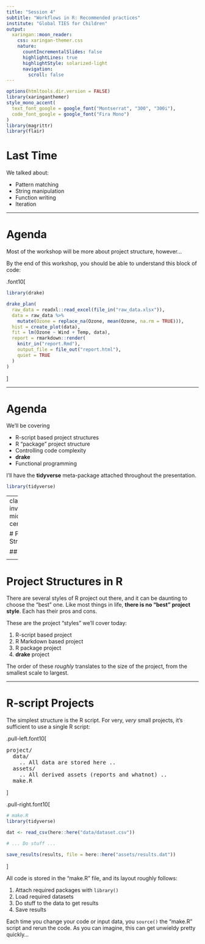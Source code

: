 ```yaml
---
title: "Session 4"
subtitle: "Workflows in R: Recommended practices"
institute: "Global TIES for Children"
output:
  xaringan::moon_reader:
    css: xaringan-themer.css
    nature:
      countIncrementalSlides: false
      highlightLines: true
      highlightStyle: solarized-light
      navigation:
        scroll: false
---
```


```r
options(htmltools.dir.version = FALSE)
library(xaringanthemer)
style_mono_accent(
  text_font_google = google_font("Montserrat", "300", "300i"),
  code_font_google = google_font("Fira Mono")
)
library(magrittr)
library(flair)
```

<style>
:root {
  --font12: 12pt;
  --font10: 10pt;
  --font2: 2pt;
  --nyu-yellow: #ecaa00;
  --nyu-red: #c50f3c;
  --nyu-violet: #57068c;
}

.font12 > table {
  font-size: var(--font12);
}

.font12 > p {
  font-size: var(--font12);
}

.font12 > pre .remark-code-line {
  font-size: var(--font12);
}

.font10 > table {
  font-size: var(--font10);
}

.font10 > p {
  font-size: var(--font10);
}

.font10 > pre .remark-code-line {
  font-size: var(--font10);
}

.font10 > pre {
  font-size: var(--font10);
}

.font2 > pre {
  font-size: var(--font2);
}

.font10 .str_view {
  font-size: var(--font10);
}

.font10.rendered > pre {
  font-size: var(--font10);
  font-family: var(--code-font-family);
  background-color: #fdf6e3;
  color: #657b83;
  padding: 5px;
}

.yellow {
  color: var(--nyu-yellow);
}

.red {
  color: var(--nyu-red);
}

.violet {
  color: var(--nyu-violet);
}

.highlighted {
  background-color: var(--code-highlight-color);
}

.highlighted-block {
  font-family: var(--code-font-family), Menlo, Consolas, Monaco, Liberation Mono, Lucida Console, monospace;
}

</style>

# Last Time

We talked about:

- Pattern matching
- String manipulation
- Function writing
- Iteration

---

# Agenda

Most of the workshop will be more about project structure, however...

By the end of this workshop, you should be able to understand this block of code:

.font10[

```r
library(drake)

drake_plan(
  raw_data = readxl::read_excel(file_in("raw_data.xlsx")),
  data = raw_data %>%
    mutate(Ozone = replace_na(Ozone, mean(Ozone, na.rm = TRUE))),
  hist = create_plot(data),
  fit = lm(Ozone ~ Wind + Temp, data),
  report = rmarkdown::render(
    knitr_in("report.Rmd"),
    output_file = file_out("report.html"),
    quiet = TRUE
  )
)
```

]

---

# Agenda

We'll be covering

- R-script based project structures
- R "package" project structure
- Controlling code complexity
- **drake**
- Functional programming

I'll have the **tidyverse** meta-package attached throughout the presentation.

```r
library(tidyverse)
```

---
class: inverse, middle, center

# Project Structures

## 🗄 🗄 🗄 

---

# Project Structures in R

There are several styles of R project out there, and it can be daunting to choose the "best" one. Like most things in life, **there is no "best" project style**. Each has their pros and cons.

These are the project "styles" we'll cover today:

1. R-script based project
1. R Markdown based project
1. R package project
1. **drake** project

The order of these _roughly_ translates to the size of the project, from the smallest scale to largest.

---

# R-script Projects

The simplest structure is the R script. For very, _very_ small projects, it's sufficient to use a single R script:

.pull-left.font10[

<pre>
project/
  data/
    .. All data are stored here ..
  assets/
    .. All derived assets (reports and whatnot) ..
  make.R
</pre>

]

.pull-right.font10[

```r
# make.R
library(tidyverse)

dat <- read_csv(here::here("data/dataset.csv"))

# ... Do stuff ...

save_results(results, file = here::here("assets/results.dat"))
```


]

All code is stored in the "make.R" file, and its layout roughly follows:

1. Attach required packages with `library()`
1. Load required datasets
1. Do stuff to the data to get results
1. Save results

Each time you change your code or input data, you `source()` the "make.R" script and rerun the code. As you can imagine, this can get unwieldy pretty quickly...
